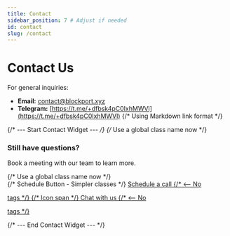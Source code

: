 ```yaml
---
title: Contact
sidebar_position: 7 # Adjust if needed
id: contact
slug: /contact
---
```


# Contact Us

For general inquiries:

* **Email:** contact@blockport.xyz
* **Telegram:** [https://t.me/+dfbsk4pC0IxhMWVl](https://t.me/+dfbsk4pC0IxhMWVl) {/* Using Markdown link format */}

{/* --- Start Contact Widget --- */}
{/* Use a global class name now */}
<div className="contact-widget">
  <h3>Still have questions?</h3>
  <p>
    Book a meeting with our team to learn more.
  </p>
  {/* Use a global class name now */}
  <div className="contact-widget-buttons">
    {/* Schedule Button - Simpler classes */}
      <a
        href="https://form.typeform.com/to/j9ZpSklJ"
        target="_blank"
        rel="noopener noreferrer"
        className="contact-widget-button contact-widget-button-primary">
        Schedule a call {/* <-- No <p> tags */}
      </a>
      <a
        href="https://t.me/+GoiXjMRh1042MTQ1"
        target="_blank"
        rel="noopener noreferrer"
        className="contact-widget-button contact-widget-button-secondary">
        <span className="contact-widget-button-icon cwbi-telegram"></span> {/* Icon span */}
        Chat with us {/* <-- No <p> tags */}
      </a>
  </div>
</div>
{/* --- End Contact Widget --- */}